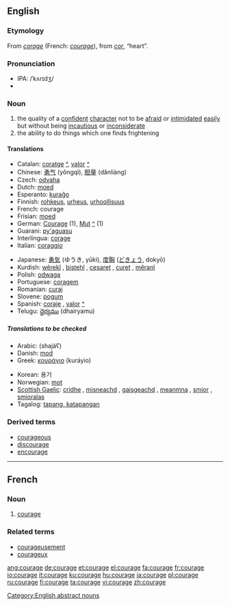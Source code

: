 {{wikipedia|Courage (disambiguation)}}
==English==

===Etymology===
From {{OF.}} ''[[corage]]'' (French: ''[[courage#French|courage]]''), from {{L.}} ''[[cor]]'', “heart”.

===Pronunciation===
*IPA: /ˈkʌrɪdʒ/
*{{audio|en-us-courage.ogg|Audio (US)}}

===Noun===
{{wikipedia}}
{{en-noun|-}}

# the quality of a [[confident]] [[character]] not to be [[afraid]] or [[intimidate]]d [[easy|easily]] but without being [[incautious]] or [[inconsiderate]]
# the ability to do things which one finds frightening

====Translations====
{{trans-top|quality of a confident character}}
*Catalan: [[coratge]] {{m}} [[:ca:coratge|^]], [[valor]] {{m}} [[:ca:valor|^]]
*Chinese: [[勇气]] (yǒngqì), [[胆量]] (dǎnliàng)
*Czech: [[odvaha]] {{f}}
*Dutch: [[moed]] {{m}}
*Esperanto: [[kuraĝo]]
*Finnish: [[rohkeus]], [[urheus]], [[urhoollisuus]]
*French: courage {{m}}
*Frisian: [[moed]]
*German: [[Courage]] {{f}} (1), [[Mut]] {{m}} [[:de:Mut|^]] (1)
*Guarani: [[py'aguasu]]
*Interlingua: [[corage]]
*Italian: [[coraggio]] {{m}}
{{trans-mid}}
*Japanese: [[勇気]] (ゆうき, yūki), [[度胸]] ([[どきょう]], dokyō)
*Kurdish: [[wêrekî]] {{f}}, [[bistehî]] {{f}}, [[cesaret]] {{f}}, [[curet]] {{f}}, [[mêranî]] {{f}}
*Polish: [[odwaga]] {{f}}
*Portuguese: [[coragem]] {{f}}
*Romanian: [[curaj]] {{n}}
*Slovene: [[pogum]] {{m}}
*Spanish: [[coraje]] {{m}}, [[valor]] {{m}} [[:es:valor|^]]
*Telugu: [[ధైర్యము]] (dhairyamu)
{{trans-bottom}}
=====Translations to be checked=====
{{checktrans}}
{{top}}
*Arabic: {{ARchar|[[شجاع]]}} (shajáʕ)
*Danish: [[mod]]
*Greek: [[κουράγιο]] (kuráyio) {{n}}
{{mid}}
*Korean: 용기
*Norwegian: [[mot]] {{n}}
*[[Scottish Gaelic]]: [[cridhe]] {{m}}, [[misneachd]] {{f}}, [[gaisgeachd]] {{f}}, [[meanmna]] {{m}}, [[smior]] {{m}}, [[smioralas]] {{m}}
*Tagalog: [[tapang, katapangan]]
{{bottom}}

===Derived terms===
*[[courageous]]
*[[discourage]]
*[[encourage]]

[[Category:English abstract nouns]]

----

==French==

===Noun===
{{fr-noun|m}}

#[[#Noun|courage]]

===Related terms===
*[[courageusement]]
*[[courageux]]

[[ang:courage]]
[[de:courage]]
[[et:courage]]
[[el:courage]]
[[fa:courage]]
[[fr:courage]]
[[io:courage]]
[[it:courage]]
[[ku:courage]]
[[hu:courage]]
[[ja:courage]]
[[pl:courage]]
[[ru:courage]]
[[fi:courage]]
[[ta:courage]]
[[vi:courage]]
[[zh:courage]]